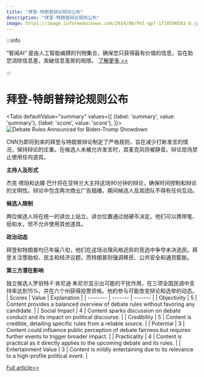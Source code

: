 ```yaml
---
title: "拜登-特朗普辩论规则公布"
description: "拜登-特朗普辩论规则公布"
image: https://image.informedainews.com/2024/06/Pol-qp7-1718590583-0.jpg
---
```



:::info

“智闻AI“ 是由人工智能编撰的刊物集合，确保您只获得最有价值的信息，旨在助您消除信息差，突破信息茧房的局限。  [了解更多 >>](/)

:::

# 拜登-特朗普辩论规则公布


<Tabs
	defaultValue="summary"
	values={[
	{label: 'summary', value: 'summary'},
	{label: 'score', value: 'score'},
]}>
<TabItem value="summary">
<img
  src="https://image.informedainews.com/2024/06/Pol-qp7-1718590583-0.jpg"
  alt="Debate Rules Announced for Biden-Trump Showdown"
/>



CNN为即将到来的拜登与特朗普辩论制定了严格规则，旨在减少打断发言的情况，保持辩论的庄重。在候选人未被允许发言时，其麦克风将被静音。辩论现场禁止使用任何道具。

**主持人及形式**

杰克·塔珀和达娜·巴什将在亚特兰大主持这场90分钟的辩论，确保时间控制和辩论的文明性。辩论中包含两次商业广告插播，期间候选人及其团队不得有任何互动。

**候选人限制**

两位候选人将在统一的讲台上站立，讲台位置通过抛硬币决定。他们可以携带笔、纸和水，但不允许使用其他道具。

**政治动态**

拜登和特朗普均已年届八旬，他们在这场治理风格迥异的竞选中争夺未决选民。拜登关注堕胎权、民主和经济议题，而特朗普则强调移民、公共安全和通货膨胀。

**第三方潜在影响**

独立候选人罗伯特·F·肯尼迪·朱尼尔显示出可能的干扰作用，在三项全国民调中支持率达到15%，并在六个州获得投票资格。他的参与可能改变辩论和选举的动态。
</TabItem>
<TabItem value="score">
	| Scores     | Value   | Explanation |
	| -------- | ------- | ------- |
	| Objectivity  | 5    | Content provides a balanced overview of debate rules without favoring any candidate.    |
	| Social Impact | 4     | Content sparks discussion on debate conduct and its impact on political discourse.    |
	| Credibility    | 5    | Content is credible, detailing specific rules from a reliable source.    |
	| Potential    | 3    | Content could influence public perception of debate fairness but requires further events to trigger broader impact.    |
	| Practicality    | 4    | Content is practical as it directly applies to the upcoming debate and its rules.    |
	| Entertainment Value    | 3    | Content is mildly entertaining due to its relevance to a high-profile political event.    |
</TabItem>
</Tabs>

[Full article>>](https://www.theguardian.com/us-news/article/2024/jun/16/biden-trump-presidential-debate-cnn-rules)
